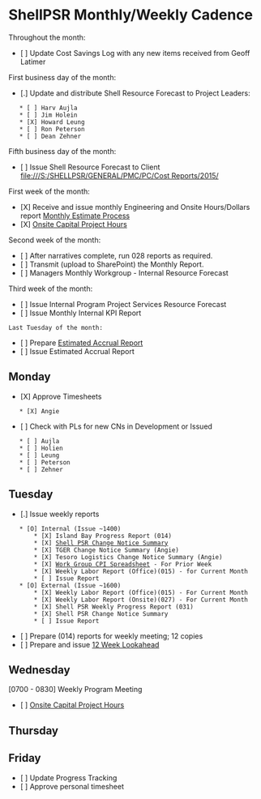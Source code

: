 = ShellPSR Monthly/Weekly Cadence =
Throughout the month:
* [ ] Update Cost Savings Log with any new items received from Geoff Latimer

First business day of the month:
* [.] Update and distribute Shell Resource Forecast to Project Leaders:
	* [ ] Harv Aujla
	* [ ] Jim Holein
	* [X] Howard Leung
	* [ ] Ron Peterson
	* [ ] Dean Zehner

Fifth business day of the month:
* [ ] Issue Shell Resource Forecast to Client [[file:///S:/SHELLPSR/GENERAL/PMC/PC/Cost Reports/2015/]]

First week of the month:
* [X] Receive and issue monthly Engineering and Onsite Hours/Dollars report [[Monthly Estimate Process]]
* [X] [[Onsite Capital Project Hours]]	

Second week of the month:
* [ ] After narratives complete, run 028 reports as required.
* [ ] Transmit (upload to SharePoint) the Monthly Report.
* [ ] Managers Monthly Workgroup - Internal Resource Forecast

Third week of the month:
* [ ] Issue Internal Program Project Services Resource Forecast
* [ ] Issue Monthly Internal KPI Report
 
 Last Tuesday of the month:
* [ ] Prepare [[Estimated Accrual Report]]
* [ ] Issue Estimated Accrual Report

== Monday ==
* [X] Approve Timesheets
	* [X] Angie
* [ ] Check with PLs for new CNs in Development or Issued
	* [ ] Aujla
	* [ ] Holien
	* [ ] Leung
	* [ ] Peterson
	* [ ] Zehner
 
== Tuesday ==
* [.] Issue weekly reports 
	* [O] Internal (Issue ~1400)
		* [X] Island Bay Progress Report (014) 
		* [X] [[//bham-eng-data/share/SHELLPSR/GENERAL/PMC/PC/Island Bay - Weekly Reports/Change Management/Shell PSR CN Summary|Shell PSR Change Notice Summary]]
		* [X] TGER Change Notice Summary (Angie) 
		* [X] Tesoro Logistics Change Notice Summary (Angie) 
		* [X] [[file:///S:/SHELLPSR/GENERAL/PMC/PC/Island Bay - Weekly Reports/Island Bay Internal CPI Spreadsheet/2015/|Work Group CPI Spreadsheet]] - For Prior Week
		* [X] Weekly Labor Report (Office)(015) - for Current Month
		* [ ] Issue Report
	* [O] External (Issue ~1600)
		* [X] Weekly Labor Report (Office)(015) - For Current Month
		* [X] Weekly Labor Report (Onsite)(027) - For Current Month
		* [X] Shell PSR Weekly Progress Report (031)
		* [X] Shell PSR Change Notice Summary
		* [ ] Issue Report
* [ ] Prepare (014) reports for weekly meeting; 12 copies
* [ ] Prepare and issue [[12 Week Lookahead]]

== Wednesday ==
[0700 - 0830] Weekly Program Meeting
* [ ] [[Onsite Capital Project Hours]]	
 
== Thursday ==

== Friday == 
* [ ] Update Progress Tracking
* [ ] Approve personal timesheet
